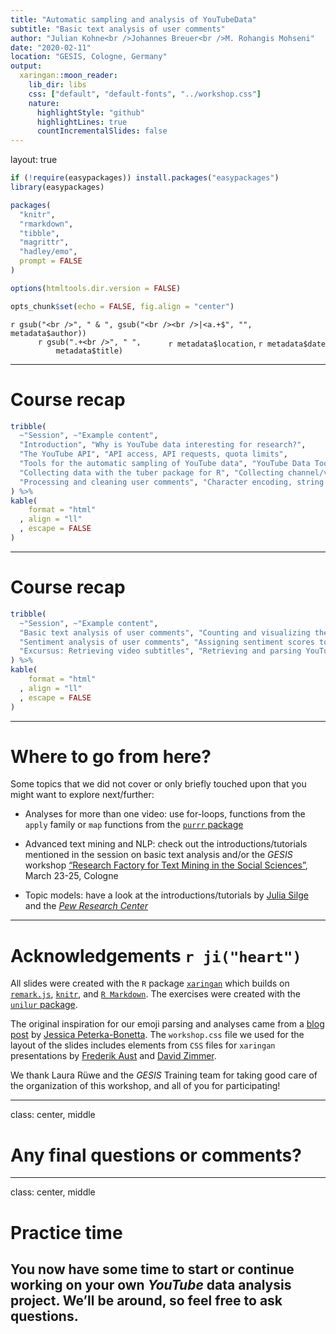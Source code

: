 ```yaml
---
title: "Automatic sampling and analysis of YouTubeData"
subtitle: "Basic text analysis of user comments"
author: "Julian Kohne<br />Johannes Breuer<br />M. Rohangis Mohseni"
date: "2020-02-11"
location: "GESIS, Cologne, Germany"
output:
  xaringan::moon_reader:
    lib_dir: libs
    css: ["default", "default-fonts", "../workshop.css"]
    nature:
      highlightStyle: "github"
      highlightLines: true
      countIncrementalSlides: false
---
```

layout: true

```r
if (!require(easypackages)) install.packages("easypackages")
library(easypackages)

packages(
  "knitr",
  "rmarkdown",
  "tibble",
  "magrittr",
  "hadley/emo",
  prompt = FALSE
)

options(htmltools.dir.version = FALSE)

opts_chunk$set(echo = FALSE, fig.align = "center")
```

<div class="my-footer">
  <div style="float: left;"><span>`r gsub("<br />", " & ", gsub("<br /><br />|<a.+$", "", metadata$author))`</span></div>
  <div style="float: right;"><span>`r metadata$location`, `r metadata$date`</span></div>
  <div style="text-align: center;"><span>`r gsub(".+<br />", " ", metadata$title)`</span></div>
  </div>
  
---

# Course recap

```r
tribble(
  ~"Session", ~"Example content", 
  "Introduction", "Why is YouTube data interesting for research?",
  "The YouTube API", "API access, API requests, quota limits",
  "Tools for the automatic sampling of YouTube data", "YouTube Data Tools (+Demo), Webometric Analyst, tuber",
  "Collecting data with the tuber package for R", "Collecting channel/video stats & viewer comments", 
  "Processing and cleaning user comments", "Character encoding, string operations, emoji dictionaries"
) %>% 
kable(
    format = "html"
  , align = "ll"
  , escape = FALSE
)
```



---

# Course recap

```r
tribble(
  ~"Session", ~"Example content", 
  "Basic text analysis of user comments", "Counting and visualizing the frequencies of words and emojis in comments",
  "Sentiment analysis of user comments", "Assigning sentiment scores to words and emojis",
  "Excursus: Retrieving video subtitles", "Retrieving and parsing YouTube video subtitles (+Demo)"
) %>% 
kable(
    format = "html"
  , align = "ll"
  , escape = FALSE
)
```

---

# Where to go from here?

Some topics that we did not cover or only briefly touched upon that you might want to explore next/further:

- Analyses for more than one video: use for-loops, functions from the `apply` family or `map` functions from the [`purrr` package](https://purrr.tidyverse.org/)

- Advanced text mining and NLP: check out the introductions/tutorials mentioned in the session on basic text analysis and/or the *GESIS* workshop ["Research Factory for Text Mining in the Social Sciences"](https://training.gesis.org/?site=pDetails&child=full&pID=0x7C279142645144CB854441D0AD613445), March 23-25, Cologne

- Topic models: have a look at the introductions/tutorials by [Julia Silge](https://juliasilge.com/blog/sherlock-holmes-stm/) and the [*Pew Research Center*](https://medium.com/pew-research-center-decoded/an-intro-to-topic-models-for-text-analysis-de5aa3e72bdb)

---

# Acknowledgements `r ji("heart")`

All slides were created with the `R` package [`xaringan`](https://github.com/yihui/xaringan) which builds on [`remark.js`](https://remarkjs.com), [`knitr`](http://yihui.name/knitr), and [`R Markdown`](https://rmarkdown.rstudio.com). The exercises were created with the [`unilur` package](https://github.com/koncina/unilur).  

The original inspiration for our emoji parsing and analyses came from a [blog post](http://opiateforthemass.es/articles/emoji-analysis/) by [Jessica Peterka-Bonetta](https://github.com/today-is-a-good-day). The `workshop.css` file we used for the layout of the slides includes elements from `CSS` files for `xaringan` presentations by [Frederik Aust](https://github.com/crsh) and [David Zimmer](https://github.com/DavZim).  

We thank Laura Rüwe and the *GESIS* Training team for taking good care of the organization of this workshop, and all of you for participating!

---

class: center, middle

# Any final questions or comments?

---

class: center, middle

# Practice time
## You now have some time to start or continue working on your own *YouTube* data analysis project. We'll be around, so feel free to ask questions. 


